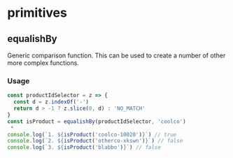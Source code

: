 # primitives



## equalishBy

Generic comparison function.
This can be used to create a number of other more complex functions.

### Usage
```js
const productIdSelector = z => {
  const d = z.indexOf('-')
  return d > -1 ? z.slice(0, d) : 'NO_MATCH'
}
const isProduct = equalishBy(productIdSelector, 'coolco')
 *
console.log(`1. ${isProduct('coolco-10020')}`) // true
console.log(`2. ${isProduct('otherco-xkswn')}`) // false
console.log(`3. ${isProduct('blabbo')}`) // false
```